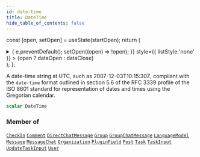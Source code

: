 ```yaml
---
id: date-time
title: DateTime
hide_table_of_contents: false
---
```






const [open, setOpen] = useState(startOpen);
return (
<details {...(open ? { open: true } : {})} className="details" style={{ border:'none', boxShadow:'none', background:'var(--ifm-background-color)' }}>
<summary
onClick={(e) => {
e.preventDefault();
setOpen((open) => !open);
}}
style={{ listStyle:'none' }} >
{open ? dataOpen : dataClose}
</summary>
{open && children}
</details>
);
};

A date-time string at UTC, such as 2007-12-03T10:15:30Z, compliant with the `date-time` format outlined in section 5.6 of the RFC 3339 profile of the ISO 8601 standard for representation of dates and times using the Gregorian calendar.

```graphql
scalar DateTime
```

### Member of

[`CheckIn`](../../../docs/schema/objects/check-in) <Badge class="secondary" text="object"/><Bullet />[`Comment`](../../../docs/schema/objects/comment) <Badge class="secondary" text="object"/><Bullet />[`DirectChatMessage`](../../../docs/schema/objects/direct-chat-message) <Badge class="secondary" text="object"/><Bullet />[`Group`](../../../docs/schema/objects/group) <Badge class="secondary" text="object"/><Bullet />[`GroupChatMessage`](../../../docs/schema/objects/group-chat-message) <Badge class="secondary" text="object"/><Bullet />[`LanguageModel`](../../../docs/schema/objects/language-model) <Badge class="secondary" text="object"/><Bullet />[`Message`](../../../docs/schema/objects/message) <Badge class="secondary" text="object"/><Bullet />[`MessageChat`](../../../docs/schema/objects/message-chat) <Badge class="secondary" text="object"/><Bullet />[`Organization`](../../../docs/schema/objects/organization) <Badge class="secondary" text="object"/><Bullet />[`PluginField`](../../../docs/schema/objects/plugin-field) <Badge class="secondary" text="object"/><Bullet />[`Post`](../../../docs/schema/objects/post) <Badge class="secondary" text="object"/><Bullet />[`Task`](../../../docs/schema/objects/task) <Badge class="secondary" text="object"/><Bullet />[`TaskInput`](../../../docs/schema/inputs/task-input) <Badge class="secondary" text="input"/><Bullet />[`UpdateTaskInput`](../../../docs/schema/inputs/update-task-input) <Badge class="secondary" text="input"/><Bullet />[`User`](../../../docs/schema/objects/user) <Badge class="secondary" text="object"/>

